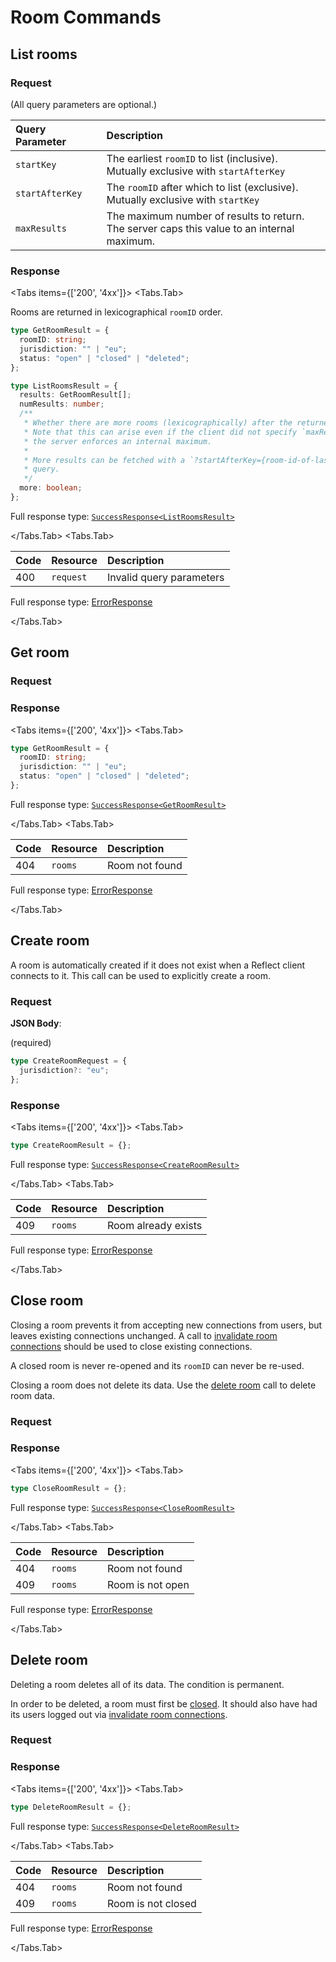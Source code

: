 
# Room Commands

## List rooms

<Permission name="rooms:read" />

### Request

<Resource method="GET" path="/rooms" />

(All query parameters are optional.)

| Query Parameter | Description                                                                                     |
| :-------------- | :---------------------------------------------------------------------------------------------- |
| `startKey`      | The earliest `roomID` to list (inclusive).<br/>Mutually exclusive with `startAfterKey`          |
| `startAfterKey` | The `roomID` after which to list (exclusive).<br/>Mutually exclusive with `startKey`            |
| `maxResults`    | The maximum number of results to return.<br/>The server caps this value to an internal maximum. |

### Response

<Tabs items={['200', '4xx']}>
<Tabs.Tab>

Rooms are returned in lexicographical `roomID` order.

```typescript copy
type GetRoomResult = {
  roomID: string;
  jurisdiction: "" | "eu";
  status: "open" | "closed" | "deleted";
};

type ListRoomsResult = {
  results: GetRoomResult[];
  numResults: number;
  /**
   * Whether there are more rooms (lexicographically) after the returned results.
   * Note that this can arise even if the client did not specify `maxResults`, as
   * the server enforces an internal maximum.
   *
   * More results can be fetched with a `?startAfterKey={room-id-of-last-result}`
   * query.
   */
  more: boolean;
};
```

Full response type: [`SuccessResponse<ListRoomsResult>`](overview#200)

</Tabs.Tab>
<Tabs.Tab>

| Code | Resource  | Description              |
| :--- | :-------- | :----------------------- |
| 400  | `request` | Invalid query parameters |

Full response type: [ErrorResponse](overview#4xx)

</Tabs.Tab>
</Tabs>

## Get room

<Permission name="rooms:read" />

### Request

<Resource method="GET" path="/rooms/{uri-encoded-room-id}" />

### Response

<Tabs items={['200', '4xx']}>
<Tabs.Tab>

```typescript copy
type GetRoomResult = {
  roomID: string;
  jurisdiction: "" | "eu";
  status: "open" | "closed" | "deleted";
};
```

Full response type: [`SuccessResponse<GetRoomResult>`](overview#200)

</Tabs.Tab>
<Tabs.Tab>

| Code | Resource | Description    |
| :--- | :------- | :------------- |
| 404  | `rooms`  | Room not found |

Full response type: [ErrorResponse](overview#4xx)

</Tabs.Tab>
</Tabs>

## Create room

A room is automatically created if it does not exist when a Reflect client connects to it.
This call can be used to explicitly create a room.

<Permission name="rooms:create" />

### Request

<Resource method="POST" path="/rooms/{uri-encoded-room-id}:create" />

**JSON Body**:

(required)

```typescript copy
type CreateRoomRequest = {
  jurisdiction?: "eu";
};
```

### Response

<Tabs items={['200', '4xx']}>
<Tabs.Tab>

```typescript copy
type CreateRoomResult = {};
```

Full response type: [`SuccessResponse<CreateRoomResult>`](overview#200)

</Tabs.Tab>
<Tabs.Tab>

| Code | Resource | Description         |
| :--- | :------- | :------------------ |
| 409  | `rooms`  | Room already exists |

Full response type: [ErrorResponse](overview#4xx)

</Tabs.Tab>
</Tabs>

## Close room

Closing a room prevents it from accepting new connections from users, but leaves
existing connections unchanged. A call to [invalidate room connections](connections#invalidate-room-connections)
should be used to close existing connections.

A closed room is never re-opened and its `roomID` can never be re-used.

Closing a room does not delete its data. Use the
[delete room](#delete-room) call to delete room data.

<Permission name="rooms:close" />

### Request

<Resource method="POST" path="/rooms/{uri-encoded-room-id}:close" />

### Response

<Tabs items={['200', '4xx']}>
<Tabs.Tab>

```typescript copy
type CloseRoomResult = {};
```

Full response type: [`SuccessResponse<CloseRoomResult>`](overview#200)

</Tabs.Tab>
<Tabs.Tab>

| Code | Resource | Description      |
| :--- | :------- | :--------------- |
| 404  | `rooms`  | Room not found   |
| 409  | `rooms`  | Room is not open |

Full response type: [ErrorResponse](overview#4xx)

</Tabs.Tab>
</Tabs>

## Delete room

Deleting a room deletes all of its data. The condition is permanent.

In order to be deleted, a room must first be [closed](#close-room). It should also
have had its users logged out via [invalidate room connections](connections#invalidate-room-connections).

<Permission name="rooms:delete" />

### Request

<Resource method="POST" path="/rooms/{uri-encoded-room-id}:delete" />

### Response

<Tabs items={['200', '4xx']}>
<Tabs.Tab>

```typescript copy
type DeleteRoomResult = {};
```

Full response type: [`SuccessResponse<DeleteRoomResult>`](overview#200)

</Tabs.Tab>
<Tabs.Tab>

| Code | Resource | Description        |
| :--- | :------- | :----------------- |
| 404  | `rooms`  | Room not found     |
| 409  | `rooms`  | Room is not closed |

Full response type: [ErrorResponse](overview#4xx)

</Tabs.Tab>
</Tabs>

